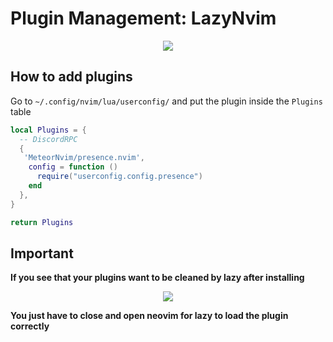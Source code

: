 # Plugin Management: LazyNvim
<div align="center">
  <img src="/MeteorDocs/images/lazy.png" width=""/>
</div>

## How to add plugins
Go to `~/.config/nvim/lua/userconfig/`
and put the plugin inside the `Plugins` table

```lua filename="plugins.lua" {3-8} copy
local Plugins = {
  -- DiscordRPC
  {
   'MeteorNvim/presence.nvim',
    config = function ()
      require("userconfig.config.presence")
    end
  },
}

return Plugins
```

## Important
**If you see that your plugins want to be cleaned by lazy after installing**

<div align="center">
  <img src="/MeteorDocs/images/lazy2.png" width=""/>
</div>

**You just have to close and open neovim for lazy to load the plugin correctly**
